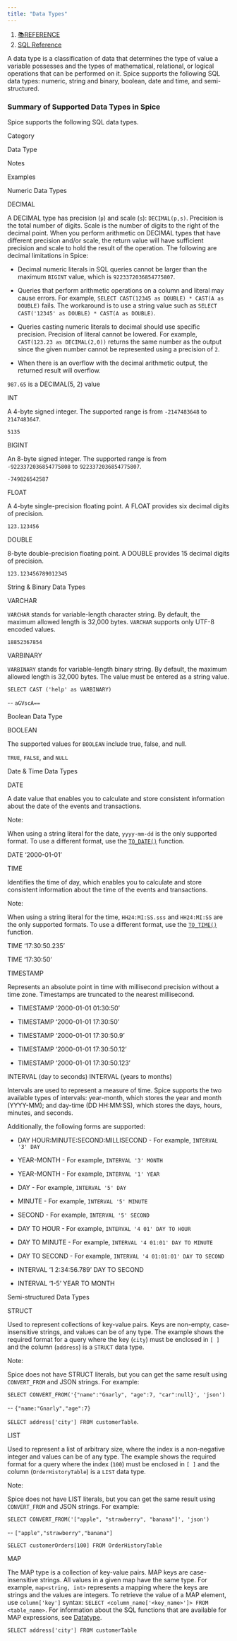 ```yaml
---
title: "Data Types"
---
```


1. [📚REFERENCE](/reference)
2. [SQL Reference](/reference/sql-reference)

A data type is a classification of data that determines the type of value a variable possesses and the types of mathematical, relational, or logical operations that can be performed on it. Spice supports the following SQL data types: numeric, string and binary, boolean, date and time, and semi-structured.

### Summary of Supported Data Types in Spice

Spice supports the following SQL data types.

Category

Data Type

Notes

Examples

Numeric Data Types

DECIMAL

A DECIMAL type has precision (`p`) and scale (`s`): `DECIMAL(p,s)`. Precision is the total number of digits. Scale is the number of digits to the right of the decimal point. When you perform arithmetic on DECIMAL types that have different precision and/or scale, the return value will have sufficient precision and scale to hold the result of the operation. The following are decimal limitations in Spice:

* Decimal numeric literals in SQL queries cannot be larger than the maximum `BIGINT` value, which is `9223372036854775807`.

* Queries that perform arithmetic operations on a column and literal may cause errors. For example, `SELECT CAST(12345 as DOUBLE) * CAST(A as DOUBLE)` fails. The workaround is to use a string value such as `SELECT CAST('12345' as DOUBLE) * CAST(A as DOUBLE)`.

* Queries casting numeric literals to decimal should use specific precision. Precision of literal cannot be lowered. For example, `CAST(123.23 as DECIMAL(2,0))` returns the same number as the output since the given number cannot be represented using a precision of `2`.

* When there is an overflow with the decimal arithmetic output, the returned result will overflow.

`987.65` is a DECIMAL(5, 2) value

INT

A 4-byte signed integer. The supported range is from `-2147483648` to `2147483647`.

`5135`

BIGINT

An 8-byte signed integer. The supported range is from `-9223372036854775808` to `9223372036854775807`.

`-749826542587`

FLOAT

A 4-byte single-precision floating point. A FLOAT provides six decimal digits of precision.

`123.123456`

DOUBLE

8-byte double-precision floating point. A DOUBLE provides 15 decimal digits of precision.

`123.123456789012345`

String & Binary Data Types

VARCHAR

`VARCHAR` stands for variable-length character string. By default, the maximum allowed length is 32,000 bytes. `VARCHAR` supports only UTF-8 encoded values.

`18852367854`

VARBINARY

`VARBINARY` stands for variable-length binary string. By default, the maximum allowed length is 32,000 bytes. The value must be entered as a string value.

`SELECT CAST ('help' as VARBINARY)`

\-- `aGVscA==`

Boolean Data Type

BOOLEAN

The supported values for `BOOLEAN` include true, false, and null.

`TRUE`, `FALSE`, and `NULL`

Date & Time Data Types

DATE

A date value that enables you to calculate and store consistent information about the date of the events and transactions.

Note:

When using a string literal for the date, `yyyy-mm-dd` is the only supported format. To use a different format, use the [`TO_DATE()`](/reference/sql-reference/all-functions/date-time/to_date) function.

DATE ‘2000-01-01’

TIME

Identifies the time of day, which enables you to calculate and store consistent information about the time of the events and transactions.

Note:

When using a string literal for the time, `HH24:MI:SS.sss` and `HH24:MI:SS` are the only supported formats. To use a different format, use the [`TO_TIME()`](/reference/sql-reference/all-functions/conversion/to_time) function.

TIME ‘17:30:50.235’

TIME ‘17:30:50’

TIMESTAMP

Represents an absolute point in time with millisecond precision without a time zone. Timestamps are truncated to the nearest millisecond.

* TIMESTAMP ‘2000-01-01 01:30:50’

* TIMESTAMP ‘2000-01-01 17:30:50’

* TIMESTAMP ‘2000-01-01 17:30:50.9’

* TIMESTAMP ‘2000-01-01 17:30:50.12’

* TIMESTAMP ‘2000-01-01 17:30:50.123’

INTERVAL (day to seconds) INTERVAL (years to months)

Intervals are used to represent a measure of time. Spice supports the two available types of intervals: year-month, which stores the year and month (YYYY-MM); and day-time (DD HH:MM:SS), which stores the days, hours, minutes, and seconds.

Additionally, the following forms are supported:

* DAY HOUR:MINUTE:SECOND:MILLISECOND - For example, `INTERVAL '3' DAY`

* YEAR-MONTH - For example, `INTERVAL '3' MONTH`

* YEAR-MONTH - For example, `INTERVAL '1' YEAR`

* DAY - For example, `INTERVAL '5' DAY`

* MINUTE - For example, `INTERVAL '5' MINUTE`

* SECOND - For example, `INTERVAL '5' SECOND`

* DAY TO HOUR - For example, `INTERVAL '4 01' DAY TO HOUR`

* DAY TO MINUTE - For example, `INTERVAL '4 01:01' DAY TO MINUTE`

* DAY TO SECOND - For example, `INTERVAL '4 01:01:01' DAY TO SECOND`

* INTERVAL ‘1 2:34:56.789’ DAY TO SECOND

* INTERVAL ‘1-5’ YEAR TO MONTH

Semi-structured Data Types

STRUCT

Used to represent collections of key-value pairs. Keys are non-empty, case-insensitive strings, and values can be of any type. The example shows the required format for a query where the key (`city`) must be enclosed in `[ ]` and the column (`address`) is a `STRUCT` data type.

Note:

Spice does not have STRUCT literals, but you can get the same result using `CONVERT_FROM` and JSON strings. For example:

`SELECT CONVERT_FROM('{"name":"Gnarly", "age":7, "car":null}', 'json')`

\-- `{"name:"Gnarly","age":7}`

`SELECT address['city'] FROM customerTable`.

LIST

Used to represent a list of arbitrary size, where the index is a non-negative integer and values can be of any type. The example shows the required format for a query where the index (`100`) must be enclosed in `[ ]` and the column (`OrderHistoryTable`) is a `LIST` data type.

Note:

Spice does not have LIST literals, but you can get the same result using `CONVERT_FROM` and JSON strings. For example:

`SELECT CONVERT_FROM('["apple", "strawberry", "banana"]', 'json')`

\-- `["apple","strawberry","banana"]`

`SELECT customerOrders[100] FROM OrderHistoryTable`

MAP

The MAP type is a collection of key-value pairs. MAP keys are case-insensitive strings. All values in a given map have the same type. For example, `map<string, int>` represents a mapping where the keys are strings and the values are integers. To retrieve the value of a MAP element, use `column['key']` syntax: `SELECT <column_name['<key_name>']> FROM <table_name>`. For information about the SQL functions that are available for MAP expressions, see [Datatype](/reference/sql-reference/all-functions/datatype).

`SELECT address['city'] FROM customerTable`
